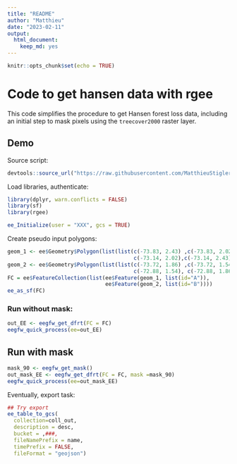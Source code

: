 ```yaml
---
title: "README"
author: "Matthieu"
date: "2023-02-11"
output:
  html_document:
    keep_md: yes
---
```


```r
knitr::opts_chunk$set(echo = TRUE)
```

# Code to get hansen data with rgee

This code simplifies the procedure to get Hansen forest loss data, including an initial step to mask pixels using the `treecover2000` raster layer. 

## Demo

Source script:

```r
devtools::source_url("https://raw.githubusercontent.com/MatthieuStigler/Misc/master/spatial/rgee/rgee_hansen_forest/eegfw_get_hansen.R")
```

Load libraries, authenticate:

```r
library(dplyr, warn.conflicts = FALSE)
library(sf)
library(rgee)

ee_Initialize(user = "XXX", gcs = TRUE)
```

Create pseudo input polygons:

```r
geom_1 <- ee$Geometry$Polygon(list(list(c(-73.83, 2.43) ,c(-73.83, 2.02),
                                        c(-73.14, 2.02),c(-73.14, 2.43))))
geom_2 <- ee$Geometry$Polygon(list(list(c(-73.72, 1.86) ,c(-73.72, 1.54),
                                        c(-72.88, 1.54), c(-72.88, 1.86))))
FC = ee$FeatureCollection(list(ee$Feature(geom_1, list(id="A")),
                               ee$Feature(geom_2, list(id="B"))))
ee_as_sf(FC)
```



### Run without mask:

```r
out_EE <- eegfw_get_dfrt(FC = FC)
eegfw_quick_process(ee=out_EE)
```

## Run with mask

```r
mask_90 <- eegfw_get_mask()
out_mask_EE <- eegfw_get_dfrt(FC = FC, mask =mask_90)
eegfw_quick_process(ee=out_mask_EE)
```

Eventually, export task:

```r
## Try export
ee_table_to_gcs(
  collection=coll_out,
  description = desc,
  bucket = ,###,
  fileNamePrefix = name,
  timePrefix = FALSE,
  fileFormat = "geojson")
```

